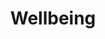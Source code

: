 ---
slug: wellbeing
link: /projects/wellbeing/
category: 'projects'
title: Wellbeing
publicData: Sep 11th 2020
pagesCount: 8
pages: 
    - page:
        - image: ../../assets/images/projects/project-140-wellbeing/wellbeing-0.png
        - title: Главная,
    - page:
        - image: ../../assets/images/projects/project-140-wellbeing/wellbeing-1.png
        - title: Уровень энергии,
    - page:
        - image: ../../assets/images/projects/project-140-wellbeing/wellbeing-2.png
        - title: сон,
    - page:
        - image: ../../assets/images/projects/project-140-wellbeing/wellbeing-3.png
        - title: Активность,
    - page:
        - image: ../../assets/images/projects/project-140-wellbeing/wellbeing-4.png
        - title: Внимание и эффективность,
    - page:
        - image: ../../assets/images/projects/project-140-wellbeing/wellbeing-5.png
        - title: Общие вопросы,
    - page:
        - image: ../../assets/images/projects/project-140-wellbeing/wellbeing-6.png
        - title: Стресс,
    - page:
        - image: ../../assets/images/projects/project-140-wellbeing/wellbeing-7.png
        - title: Питание
sortIdx: 140
---